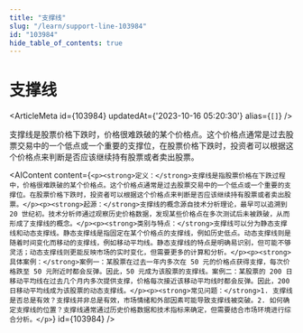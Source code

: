 ```yaml
---
title: "支撑线"
slug: "/learn/support-line-103984"
id: "103984"
hide_table_of_contents: true
---
```



# 支撑线

<ArticleMeta id={103984} updatedAt={'2023-10-16 05:20:30'} alias={`[]`} />
<div className='border-solid border-b border-t-0 my-4 border-[var(--ifm-color-gray-300)]' />

支撑线是股票价格下跌时，价格很难跌破的某个价格点。这个价格点通常是过去股票交易中的一个低点或一个重要的支撑位，在股票价格下跌时，投资者可以根据这个价格点来判断是否应该继续持有股票或者卖出股票。

<AIContent content={`<p><strong>定义：</strong>支撑线是指股票价格在下跌过程中，价格很难跌破的某个价格点。这个价格点通常是过去股票交易中的一个低点或一个重要的支撑位。在股票价格下跌时，投资者可以根据这个价格点来判断是否应该继续持有股票或者卖出股票。</p><p><strong>起源：</strong>支撑线的概念源自技术分析理论，最早可以追溯到 20 世纪初。技术分析师通过观察历史价格数据，发现某些价格点在多次测试后未被跌破，从而形成了支撑线的概念。</p><p><strong>类别与特点：</strong>支撑线可以分为静态支撑线和动态支撑线。静态支撑线是指固定在某个价格点的支撑线，例如历史低点。动态支撑线则是随着时间变化而移动的支撑线，例如移动平均线。静态支撑线的特点是明确易识别，但可能不够灵活；动态支撑线则更能反映市场的实时变化，但需要更多的计算和分析。</p><p><strong>具体案例：</strong>案例一：某股票在过去一年内多次在 50 元的价格点获得支撑，每次价格跌至 50 元附近时都会反弹。因此，50 元成为该股票的支撑线。案例二：某股票的 200 日移动平均线在过去几个月内多次提供支撑，价格每次接近该移动平均线时都会反弹。因此，200 日移动平均线成为该股票的动态支撑线。</p><p><strong>常见问题：</strong>1. 支撑线是否总是有效？支撑线并非总是有效，市场情绪和外部因素可能导致支撑线被突破。2. 如何确定支撑线的位置？支撑线通常通过历史价格数据和技术指标来确定，但需要结合市场环境进行综合分析。</p>`} id={103984} />
